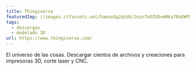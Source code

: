 ```yaml
---
title: Thingiverse
featuredImg: //images.ctfassets.net/hamax8g2qtd6/2nzn7oDZVDvmMka70aEWFN/c2a1175eedde9741b58b93cd3cb5d0aa/098129104c2c43c4155cd3540c1f7de0_preview_featured.jpg
tags:
  - descargas
  - modelado 3D
url: https://www.thingiverse.com/
---
```


El universo de las cosas. Descargar cientos de archivos y creaciones para impresoras 3D, corte laser y CNC.
